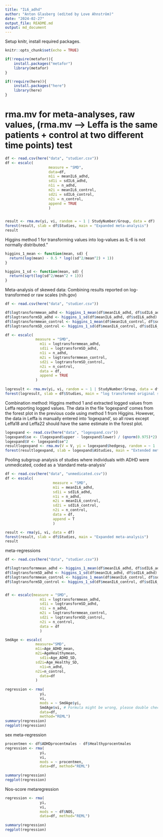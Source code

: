 ```yaml
---
title: "IL6_adhd"
author: "Anton Glasberg (edited by Love Ahnström)"
date: "2024-02-27"
output_file: README.md
output: md_document
---
```


Setup knitr, install required packages. 

```r

knitr::opts_chunk$set(echo = TRUE)

if(!require(metafor)){
    install.packages("metafor")
    library(metafor)
}

if(!require(here)){
    install.packages("here")
    library(here)
}


```

# rma.mv for meta-analyses, raw values, (rma.mv --> Leffa is the same patients + control at two different time points) test

```r
df <- read.csv(here("data", "studier.csv"))
df <- escalc(
                    measure = "SMD",
                    data=df,
                  	m1i = meanIL6_adhd,
                  	sd1i = sdIL6_adhd,
                  	n1i = n_adhd,
                  	m2i = meanIL6_control,
                  	sd2i = sdIL6_control,
                  	n2i = n_control,
                    append = TRUE
                    )

 
result <- rma.mv(yi, vi, random = ~ 1 | StudyNumber/Group, data = df)
forest(result, slab = df$Studies, main = "Expanded meta-analysis")
result

```

Higgins method 1 for transforming values into log-values as IL-6 is not normally distributed."

```r

higgins_1_mean <- function(mean, sd) {
  return(log(mean) - 0.5 * log((sd^2/mean^2) + 1))
}

higgins_1_sd <- function(mean, sd) {
  return(sqrt(log(sd^2/mean^2 + 1)))
}

```


Meta-analysis of skewed data: Combining results reported on log-transformed or raw scales (nih.gov)

```r

df <- read.csv(here("data", "studier.csv"))

df$logtransformmean_adhd <- higgins_1_mean(df$meanIL6_adhd, df$sdIL6_adhd)
df$logtransformSD_adhd <- higgins_1_sd(df$meanIL6_adhd, df$sdIL6_adhd)
df$logtransformmean_control <- higgins_1_mean(df$meanIL6_control, df$sdIL6_control)
df$logtransformSD_control <- higgins_1_sd(df$meanIL6_control, df$sdIL6_control)

df <- escalc(
              measure = "SMD",
             	m1i = logtransformmean_adhd,
             	sd1i = logtransformSD_adhd,
             	n1i = n_adhd,
             	m2i = logtransformmean_control,
             	sd2i = logtransformSD_control,
             	n2i = n_control,
             	data = df,
             	append = TRUE
              )
 
logresult <- rma.mv(yi, vi, random = ~ 1 | StudyNumber/Group, data = df)
forest(logresult, slab = df$Studies, main = "log transformed original studies")

```

Combination method: Higgins method 1 and extracted logged values from Leffa reporting logged values. The data in the file 'logexpand' comes from the forest plot in the previous code using method 1 from Higgins. However, the data in Leffa is manually entered into 'logexpand', so all rows except Leffa18 and Leffa22 should have the same estimate in the forest plot.

```r

logexpand <- read.csv(here("data", "logexpand.csv"))
logexpand$se <- (logexpand$upper - logexpand$lower) / (qnorm(0.975)*2) # CI --> SE
logexpand$V <- logexpand$se^2
resultlogexpand <- rma.mv(V = V, yi = logexpand$hedgesg, random = ~ 1 | StudyNumber/Group, data = logexpand)
forest(resultlogexpand, slab = logexpand$AStudies, main = "Extended meta-analysis: Log transformation using Higgins except Leffa")

```


Pooling subgroup analysis of studies where individuals with ADHD were unmedicated, coded as a 'standard meta-analysis'

```r
df <- read.csv(here("data", "unmedicated.csv"))
df <- escalc(
                      measure = "SMD", 
                      m1i = meanIL6_adhd, 
                      sd1i = sdIL6_adhd, 
                      n1i = n_adhd, 
                      m2i = meanIL6_control, 
                      sd2i = sdIL6_control, 
                      n2i = n_control,
                      data = df,
                      append = T
                      )

result <- rma(yi, vi, data = df)
forest(result, slab = df$Studies, main = "Expanded meta-analysis")
result

```

meta-regressions

```r
df <- read.csv(here("data", "studier.csv"))

df$logtransformmean_adhd <- higgins_1_mean(df$meanIL6_adhd, df$sdIL6_adhd)
df$logtransformSD_adhd <- higgins_1_sd(df$meanIL6_adhd, df$sdIL6_adhd)
df$logtransformmean_control <- higgins_1_mean(df$meanIL6_control, df$sdIL6_control)
df$logtransformSD_control <- higgins_1_sd(df$meanIL6_control, df$sdIL6_control)


df <- escalc(measure = "SMD",
             	m1i = logtransformmean_adhd,
             	sd1i = logtransformSD_adhd,
             	n1i = n_adhd,
             	m2i = logtransformmean_control,
             	sd2i = logtransformSD_control,
             	n2i = n_control,
             	data = df
             	)

SmdAge <- escalc(
              measure="SMD", 
              m1i=Age_ADHD_mean, 
              m2i=AgeHealthymean,
             	sd1i=Age_ADHD_SD, 
              sd2i=Age_Healthy_SD,
             	n1i=n_adhd, 
              n2i=n_control,
             	data=df
              )
 
regression <- rma(
                yi, 
                vi,
              	mods = ~ SmdAge$yi, 
                SmdAge$vi, # Formula might be wrong, please double check. This argument does nothing.
              	data=df,
              	method="REML")
summary(regression)
regplot(regression)
```

sex meta-regression

```r

procentmen <- df$ADHDprocentmales - df$Healthyprocentmales
regression <- rma(
                yi, 
                vi,
              	mods = ~ procentmen,
              	data=df, method="REML")
 
summary(regression)
regplot(regression)


```

Nos-score metaregression

```r
 
regression <- rma(
                yi, 
                vi,
              	mods = ~ df$NOS,
              	data=df, method="REML")
 
summary(regression)
regplot(regression)

```

